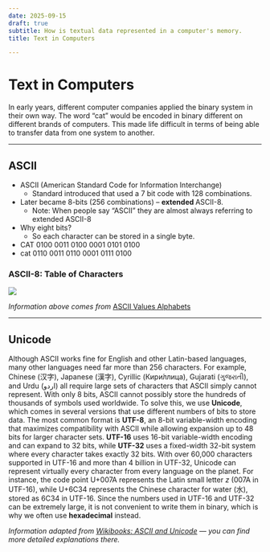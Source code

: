 ```yaml
---
date: 2025-09-15
draft: true
subtitle: How is textual data represented in a computer's memory.
title: Text in Computers

---
```


# Text in Computers

In early years, different computer companies applied the binary system in their own way. The word "cat" would be encoded in binary different on different brands of computers. This made life difficult in terms of being able to transfer data from one system to another.

------------------------------------------------------------------------

## ASCII

-   ASCII (American Standard Code for Information Interchange)
    -   Standard introduced that used a 7 bit code with 128 combinations.
-   Later became 8-bits (256 combinations) -- **extended ** ASCII-8.
    -   Note: When people say "ASCII" they are almost always referring to extended ASCII-8
-   Why eight bits?
    -   So each character can be stored in a single byte.
-   CAT 0100 0011 0100 0001 0101 0100
-   cat 0110 0011 0110 0001 0111 0100

### ASCII-8: Table of Characters

![](https://media.geeksforgeeks.org/wp-content/uploads/20240304094301/ASCII-Table.png)

*Information above comes from* [ASCII Values Alphabets](https://www.geeksforgeeks.org/dsa/ascii-table/)

------------------------------------------------------------------------

## Unicode

Although ASCII works fine for English and other Latin-based languages, many other languages need far more than 256 characters. For example, Chinese (汉字), Japanese (漢字), Cyrillic (Кири́ллица), Gujarati (ગુજરાતી), and Urdu (اردو) all require large sets of characters that ASCII simply cannot represent. With only 8 bits, ASCII cannot possibly store the hundreds of thousands of symbols used worldwide. To solve this, we use **Unicode**, which comes in several versions that use different numbers of bits to store data. The most common format is **UTF-8**, an 8-bit variable-width encoding that maximizes compatibility with ASCII while allowing expansion up to 48 bits for larger character sets. **UTF-16** uses 16-bit variable-width encoding and can expand to 32 bits, while **UTF-32** uses a fixed-width 32-bit system where every character takes exactly 32 bits. With over 60,000 characters supported in UTF-16 and more than 4 billion in UTF-32, Unicode can represent virtually every character from every language on the planet. For instance, the code point U+007A represents the Latin small letter *z* (007A in UTF-16), while U+6C34 represents the Chinese character for water (水), stored as 6C34 in UTF-16. Since the numbers used in UTF-16 and UTF-32 can be extremely large, it is not convenient to write them in binary, which is why we often use **hexadecimal** instead.  

*Information adapted from [Wikibooks: ASCII and Unicode](https://en.wikibooks.org/wiki/A-level_Computing/AQA/Paper_2/Fundamentals_of_data_representation/ASCII_and_unicode) — you can find more detailed explanations there.*